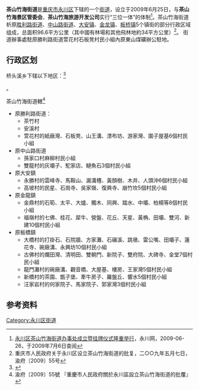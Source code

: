 {{中国乡级行政区|50/01/18/004/000}}
'''茶山竹海街道'''是[[重庆市|重庆市]][[永川区|永川区]]下辖的一个[[街道办事处|街道]]，设立于2009年6月25日，与'''茶山竹海景区管委会'''、'''茶山竹海旅游开发公司'''实行“三位一体”的体制<ref>[http://www.ycw.gov.cn/yc_content/2009-06/26/content_276997.htm 永川区茶山竹海街道办事处成立暨挂牌仪式隆重举行]{{dead link|date=2018年4月 |bot=InternetArchiveBot |fix-attempted=yes }}，永川网，2009-06-26，于2009年7月6日查阅</ref>。茶山竹海街道析原[[胜利路街道|胜利路街道]]、[[中山路街道|中山路街道]]、[[大安镇|大安镇]]、[[金龙镇|金龙镇]]、[[板桥镇_(重慶市)|板桥镇]]5个镇街的部分行政区域组成，总面积96.6平方公里（其中國有林場和其他飛林地約34平方公里）<ref>重庆市人民政府关于永川区设立茶山竹海街道的批复，二○○九年五月七日，渝府〔2009〕55号</ref>。
街道辦事處駐原勝利路街道萱花村石板凳村民小組內原東山煤礦辦公駐地。

== 行政区划 ==

桥头溪乡下辖以下地区：<ref>{{PRC admin/ref sgc|50/01/18/004/000}}</ref>

{{PRC admin/children|50/01/18/004/000}}。

茶山竹海街道轄<ref>渝府〔2009〕55號 『重慶市人民政府關於永川區設立茶山竹海街道的批覆』</ref>

* 原勝利路街道：
** 茶竹村
** 安溪村
** 萱花村的紙廠灣、石板凳、山王溝、漂布坊、游家灣、圍子屋基6個村民小組
* 原中山路街道
** 孫家口村麻柳村民小組
** 雙龍村的灰壩子、駝家店、鰱魚石3個村民小組
* 原大安鎮
** 永勝村的雲峰寺、馬鞍山、漏溝槽、黃顏樹、木井、人頭沖6個村民小組
** 高坡村的民星、石崗寺、吳家嶺、復興寺、崩竹坎5個村民小組
* 原金龍鎮
** 金鼎村的石筍、太平、大爐、獨木、同興、踏水、中壩、柏楊等8個村民小組
** 福嶺村的七佛、桂花、犀牛、營盤、花丘、天星、黃桷、田壩、雙河、新建10個村民小組
* 原板橋鎮
** 大橋村的打掛石、石院牆、方家灘、石碾溪、跳墩、雷公嘴、田壩子、蓮花寺、碗廠溝、永興坊10個村民小組
** 古佛村的爛田灣、清明田、雙朝門、新院子、雙府院、大碑寺、金堂7個村民小組
** 龍門灘村的碗廠溝、觀音橋、大屋基、樓房、王家灣5個村民小組
** 新橋村的茶園、甑子堡、牽牛房子、羅盤丘、響水5個村民小組
** 汪家岩村的何家院子、馬家院子、郭家灣3個村民小組

==参考资料==

{{Reflist}}

{{永川区行政区划}}
{{重庆行政区划小作品}}

[[Category:永川区街道|Category:永川区街道]]